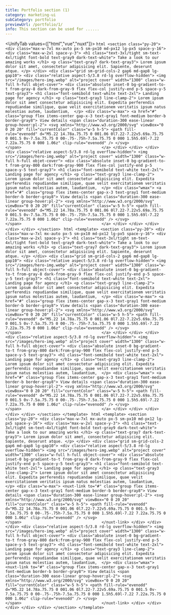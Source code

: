 ```yaml
---
title: Portfolio section (1)
category: marketing-ui
subCategory: portfolio
previewUrl: /portfolio/1/
info: This section can be used for ......
---
```


<UnifyTab values={["html","vue","nuxt"]}>
    <TabPanel value="html">
    ```html
    <section class="py-20">
        <div class="max-w-7xl mx-auto px-5 sm-px10 md-px12 lg-px5 space-y-16">
            <div class="max-w-2xl space-y-3">
                <h1 class="text-3xl/tight sm-text-4xl/tight font-bold text-gray9 dark-text-white">
                    Take a look to our amazing works
                </h1>
                <p class="text-gray7 dark-text-gray3">
                    Lorem ipsum dolor sit amet, consectetur adipisicing elit. Sapiente, deserunt atque.
                </p>
            </div>
            <div class="grid sm-grid-cols-2 gap6 md-gap8 lg-gap10">
                <div class="relative aspect-5/3.8 rd-lg overflow-hidden">
                    <img src="/images/hero-img.webp" alt="project cover" width="1300" class="w-full h-full objet-cover">
                    <div class="absolute inset-0 bg-gradient-to-t from-gray-8 dark-from-gray-9 flex flex-col justify-end p-5 space-y-5 text-gray3">
                        <h1 class="font-semibold text-white text-2xl">
                            Landing page for agency
                        </h1>
                        <p class="text-gray3 line-clamp-2">
                            Lorem ipsum dolor sit amet consectetur adipisicing elit. Expedita perferendis repudiandae similique, quae velit exercitationem veritatis ipsum natus molestias autem, laudantium, 
                        </p>
                        <div class="w-max">
                            <a href="#" class="group flex items-center gap-x-3 text-gray1 font-medium border-b border-gray8">
                                View details
                                <span class="duration-300 ease-linear group-hover:pl-2">
                                    <svg xmlns="http://www.w3.org/2000/svg" viewBox="0 0 20 20" fill="currentColor" class="w-5 h-5">
                                        <path fill-rule="evenodd" d="M5.22 14.78a.75.75 0 001.06 0l7.22-7.22v5.69a.75.75 0 001.5 0v-7.5a.75.75 0 00-.75-.75h-7.5a.75.75 0 000 1.5h5.69l-7.22 7.22a.75.75 0 000 1.06z" clip-rule="evenodd" />
                                      </svg>                                      
                                </span>                                  
                            </a>
                        </div>
                    </div>
                </div>
                <div class="relative aspect-5/3.8 rd-lg overflow-hidden">
                    <img src="/images/hero-img.webp" alt="project cover" width="1300" class="w-full h-full objet-cover">
                    <div class="absolute inset-0 bg-gradient-to-t from-gray-800 dark:from-gray-900 flex flex-col justify-end p-5 space-y-5 text-gray3">
                        <h1 class="font-semibold text-white text-2xl">
                            Landing page for agency
                        </h1>
                        <p class="text-gray3 line-clamp-2">
                            Lorem ipsum dolor sit amet consectetur adipisicing elit. Expedita perferendis repudiandae similique, quae velit exercitationem veritatis ipsum natus molestias autem, laudantium, 
                        </p>
                        <div class="wmax">
                            <a href="#" class="group flex items-center gap-x-3 text-gray1 font-medium border-b border-gray8">
                                View details
                                <span class="duration-300 ease-linear group-hover:pl-2">
                                    <svg xmlns="http://www.w3.org/2000/svg" viewBox="0 0 20 20" fill="currentColor" class="w-5 h-5">
                                        <path fill-rule="evenodd" d="M5.22 14.78a.75.75 0 001.06 0l7.22-7.22v5.69a.75.75 0 001.5 0v-7.5a.75.75 0 00-.75-.75h-7.5a.75.75 0 000 1.5h5.69l-7.22 7.22a.75.75 0 000 1.06z" clip-rule="evenodd" />
                                      </svg>                                      
                                </span>                                  
                            </a>
                        </div>
                    </div>
                </div>
            </div>
        </div>
    </section>
    ```
    </TabPanel>
    <TabPanel value="vue">
    ```html
    <template>
        <section class="py-20">
            <div class="max-w-7xl mx-auto px-5 sm-px10 md-px12 lg-px5 space-y-16">
                <div class="max-w-2xl space-y-3">
                    <h1 class="text-3xl/tight sm-text-4xl/tight font-bold text-gray9 dark-text-white">
                        Take a look to our amazing works
                    </h1>
                    <p class="text-gray7 dark-text-gray3">
                        Lorem ipsum dolor sit amet, consectetur adipisicing elit. Sapiente, deserunt atque.
                    </p>
                </div>
                <div class="grid sm-grid-cols-2 gap6 md-gap8 lg-gap10">
                    <div class="relative aspect-5/3.8 rd-lg overflow-hidden">
                        <img src="/images/hero-img.webp" alt="project cover" width="1300" class="w-full h-full object-cover">
                        <div class="absolute inset-0 bg-gradient-to-t from-gray-8 dark-from-gray-9 flex flex-col justify-end p-5 space-y-5 text-gray3">
                            <h1 class="font-semibold text-white text-2xl">
                                Landing page for agency
                            </h1>
                            <p class="text-gray3 line-clamp-2">
                                Lorem ipsum dolor sit amet consectetur adipisicing elit. Expedita perferendis repudiandae similique, quae velit exercitationem veritatis ipsum natus molestias autem, laudantium, 
                            </p>
                            <div class="w-max">
                                <a href="#" class="group flex items-center gap-x-3 text-gray1 font-medium border-b border-gray8">
                                    View details
                                    <span class="duration-300 ease-linear group-hover:pl-2">
                                        <svg xmlns="http://www.w3.org/2000/svg" viewBox="0 0 20 20" fill="currentColor" class="w-5 h-5">
                                            <path fill-rule="evenodd" d="M5.22 14.78a.75.75 0 001.06 0l7.22-7.22v5.69a.75.75 0 001.5 0v-7.5a.75.75 0 00-.75-.75h-7.5a.75.75 0 000 1.5h5.69l-7.22 7.22a.75.75 0 000 1.06z" clip-rule="evenodd" />
                                        </svg>                                      
                                    </span>                                  
                                </a>
                            </div>
                        </div>
                    </div>
                    <div class="relative aspect-5/3.8 rd-lg overflow-hidden">
                        <img src="/images/hero-img.webp" alt="project cover" width="1300" class="w-full h-full object-cover">
                        <div class="absolute inset-0 bg-gradient-to-t from-gray-800 dark:from-gray-900 flex flex-col justify-end p-5 space-y-5 text-gray3">
                            <h1 class="font-semibold text-white text-2xl">
                                Landing page for agency
                            </h1>
                            <p class="text-gray3 line-clamp-2">
                                Lorem ipsum dolor sit amet consectetur adipisicing elit. Expedita perferendis repudiandae similique, quae velit exercitationem veritatis ipsum natus molestias autem, laudantium, 
                            </p>
                            <div class="wmax">
                                <a href="#" class="group flex items-center gap-x-3 text-gray1 font-medium border-b border-gray8">
                                    View details
                                    <span class="duration-300 ease-linear group-hover:pl-2">
                                        <svg xmlns="http://www.w3.org/2000/svg" viewBox="0 0 20 20" fill="currentColor" class="w-5 h-5">
                                            <path fill-rule="evenodd" d="M5.22 14.78a.75.75 0 001.06 0l7.22-7.22v5.69a.75.75 0 001.5 0v-7.5a.75.75 0 00-.75-.75h-7.5a.75.75 0 000 1.5h5.69l-7.22 7.22a.75.75 0 000 1.06z" clip-rule="evenodd" />
                                        </svg>                                      
                                    </span>                                  
                                </a>
                            </div>
                        </div>
                    </div>
                </div>
            </div>
        </section>
    </template>
    ```
    </TabPanel>
    <TabPanel value="nuxt">
    ```html
    <template>
        <section class="py-20">
            <div class="max-w-7xl mx-auto px-5 sm-px10 md-px12 lg-px5 space-y-16">
                <div class="max-w-2xl space-y-3">
                    <h1 class="text-3xl/tight sm-text-4xl/tight font-bold text-gray9 dark-text-white">
                        Take a look to our amazing works
                    </h1>
                    <p class="text-gray7 dark-text-gray3">
                        Lorem ipsum dolor sit amet, consectetur adipisicing elit. Sapiente, deserunt atque.
                    </p>
                </div>
                <div class="grid sm-grid-cols-2 gap6 md-gap8 lg-gap10">
                    <div class="relative aspect-5/3.8 rd-lg overflow-hidden">
                        <img src="/images/hero-img.webp" alt="project cover" width="1300" class="w-full h-full object-cover">
                        <div class="absolute inset-0 bg-gradient-to-t from-gray-8 dark-from-gray-9 flex flex-col justify-end p-5 space-y-5 text-gray3">
                            <h1 class="font-semibold text-white text-2xl">
                                Landing page for agency
                            </h1>
                            <p class="text-gray3 line-clamp-2">
                                Lorem ipsum dolor sit amet consectetur adipisicing elit. Expedita perferendis repudiandae similique, quae velit exercitationem veritatis ipsum natus molestias autem, laudantium, 
                            </p>
                            <div class="w-max">
                                <nuxt-link to="#" class="group flex items-center gap-x-3 text-gray1 font-medium border-b border-gray8">
                                    View details
                                    <span class="duration-300 ease-linear group-hover:pl-2">
                                        <svg xmlns="http://www.w3.org/2000/svg" viewBox="0 0 20 20" fill="currentColor" class="w-5 h-5">
                                            <path fill-rule="evenodd" d="M5.22 14.78a.75.75 0 001.06 0l7.22-7.22v5.69a.75.75 0 001.5 0v-7.5a.75.75 0 00-.75-.75h-7.5a.75.75 0 000 1.5h5.69l-7.22 7.22a.75.75 0 000 1.06z" clip-rule="evenodd" />
                                        </svg>                                      
                                    </span>                                  
                                </nuxt-link>
                            </div>
                        </div>
                    </div>
                    <div class="relative aspect-5/3.8 rd-lg overflow-hidden">
                        <img src="/images/hero-img.webp" alt="project cover" width="1300" class="w-full h-full object-cover">
                        <div class="absolute inset-0 bg-gradient-to-t from-gray-800 dark:from-gray-900 flex flex-col justify-end p-5 space-y-5 text-gray3">
                            <h1 class="font-semibold text-white text-2xl">
                                Landing page for agency
                            </h1>
                            <p class="text-gray3 line-clamp-2">
                                Lorem ipsum dolor sit amet consectetur adipisicing elit. Expedita perferendis repudiandae similique, quae velit exercitationem veritatis ipsum natus molestias autem, laudantium, 
                            </p>
                            <div class="wmax">
                                <nuxt-link to="#" class="group flex items-center gap-x-3 text-gray1 font-medium border-b border-gray8">
                                    View details
                                    <span class="duration-300 ease-linear group-hover:pl-2">
                                        <svg xmlns="http://www.w3.org/2000/svg" viewBox="0 0 20 20" fill="currentColor" class="w-5 h-5">
                                            <path fill-rule="evenodd" d="M5.22 14.78a.75.75 0 001.06 0l7.22-7.22v5.69a.75.75 0 001.5 0v-7.5a.75.75 0 00-.75-.75h-7.5a.75.75 0 000 1.5h5.69l-7.22 7.22a.75.75 0 000 1.06z" clip-rule="evenodd" />
                                        </svg>                                      
                                    </span>                                  
                                </nuxt-link>
                            </div>
                        </div>
                    </div>
                </div>
            </div>
        </section>
    </template>
    ```
    </TabPanel>
</UnifyTab>